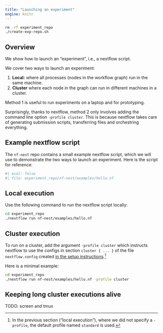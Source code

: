 ```yaml
---
title: "Launching an experiment"
engine: knitr
---
```


```bash
rm -rf experiment_repo
./create-exp-repo.sh
```

## Overview 

We show how to launch an "experiment", i.e., a nextflow script. 

We cover two ways to launch an experiment:

1. **Local:** where all processes (nodes in the workflow graph) run in the same machine. 
2. **Cluster** where each node in the graph can run in different machines in a cluster. 

Method 1 is useful to run experiments on a laptop and for prototyping. 

Surprisingly, thanks to nextflow, method 2 only involves adding the command line option 
`-profile cluster`. This is because nextflow takes care of generating submission 
scripts, transferring files and orchestring everything. 


## Example nextflow script

The `nf-nest` repo contains a small example nextflow script, which we will use to 
demonstrate the two ways to launch an experiment. Here is the script for reference:

```bash
#| eval: false
#| file: experiment_repo/nf-nest/examples/hello.nf
```



## Local execution

Use the following command to run the nextflow script locally:

```bash
cd experiment_repo
./nextflow run nf-nest/examples/hello.nf
```


## Cluster execution

To run on a cluster, add the argument `-profile cluster` which 
instructs nextflow to use the configs in section `cluster { ... }` 
of the file `nextflow.config` created 
[in the setup instructions](create-exp-repo.qmd#instructions).[^2] 

[^2]: In the previous section ("local execution"), where we did not 
      specify a `-profile`, the default profile named `standard` is 
      used.

Here is a minimal example:

```bash
cd experiment_repo
./nextflow run nf-nest/examples/hello.nf -profile cluster 
```


## Keeping long cluster executions alive 

TODO: screen and tmux
